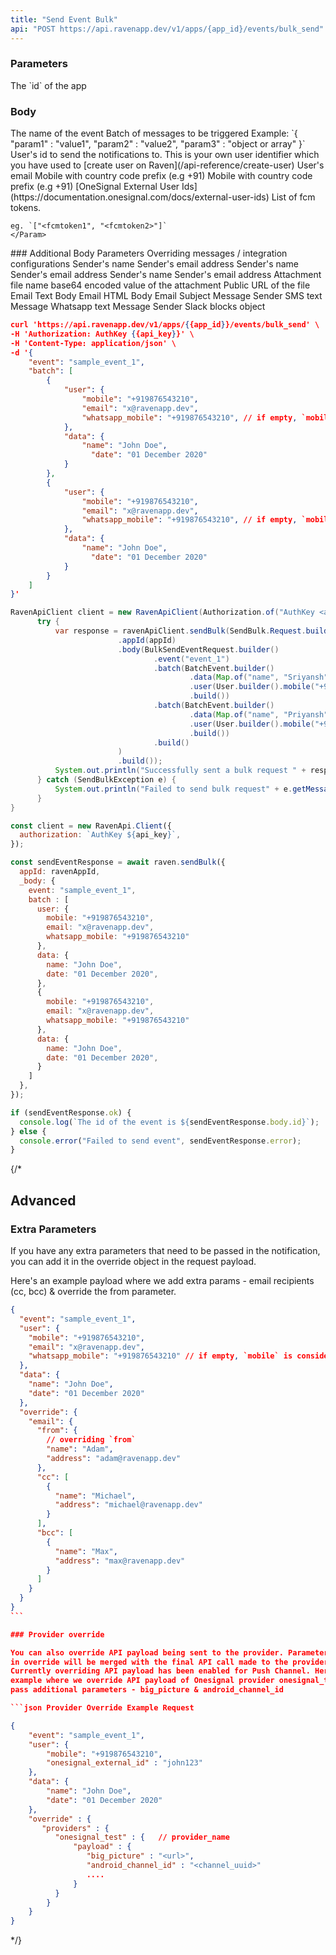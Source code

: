 ```yaml
---
title: "Send Event Bulk"
api: "POST https://api.ravenapp.dev/v1/apps/{app_id}/events/bulk_send"
---
```


### Parameters

<Param path="app_id" type="string" required>
  The `id` of the app
</Param>

### Body

<Param body="event" type="string" required>
  The name of the event
</Param>

<Param body="batch" type="object[]" required>
Batch of messages to be triggered
<Expandable>

<Param body="data" type="object">
  Example: `{ "param1" : "value1", "param2" : "value2", "param3" : "object or array" }`
</Param>

<Param body="user" type="object">
  <Expandable>
    <Param body="user_id" type="string">
      User's id to send the notifications to. This is your own user identifier which
      you have used to [create user on Raven](/api-reference/create-user)
    </Param>
    <Param body="email" type="string">
      User's email
    </Param>
    <Param body="mobile" type="string">
      Mobile with country code prefix (e.g +91)
    </Param>
    <Param body="whatsapp_mobile" type="string">
      Mobile with country code prefix (e.g +91)
    </Param>
    <Param body="onesignal_external_id" type="string">
      [OneSignal External User
      Ids](https://documentation.onesignal.com/docs/external-user-ids)
    </Param>
    <Param body="fcm_tokens" type="string[]">
    List of fcm tokens.

    eg. `["<fcmtoken1", "<fcmtoken2>"]`
    </Param>

  </Expandable>
</Param>
### Additional Body Parameters

<Param body="override" type="object">
  Overriding messages / integration configurations
  <Expandable>
    <Param body="email" type="object">
      <Expandable>
        <Param body="from" type="object">
          <Expandable>
            <Param body="name" type="string">
              Sender's name
            </Param>
            <Param body="address" type="string">
              Sender's email address
            </Param>
          </Expandable>
        </Param>
        <Param body="cc" type="object[]">
          <Expandable>
            <Param body="name" type="string">
              Sender's name
            </Param>
            <Param body="address" type="string">
              Sender's email address
            </Param>
          </Expandable>
        </Param>
        <Param body="bcc" type="object[]">
          <Expandable>
            <Param body="name" type="string">
              Sender's name
            </Param>
            <Param body="address" type="string">
              Sender's email address
            </Param>
          </Expandable>
        </Param>
        <Param body="attachments" type="object[]">
          <Expandable>
            <Param body="file_name" type="string">
              Attachment file name
            </Param>
            <Param body="content" type="string">
              base64 encoded value of the attachment
            </Param>
            <Param body="url" type="string">
              Public URL of the file
            </Param>
          </Expandable>
        </Param>
        <Param body="message" type="object">
          <Expandable>
            <Param body="text" type="string">
              Email Text Body
            </Param>
            <Param body="html_body" type="string">
              Email HTML Body
            </Param>
            <Param body="subject" type="string">
              Email Subject
            </Param>
          </Expandable>
        </Param>
      </Expandable>
    </Param>
    <Param body="sms" type="object">
      <Expandable>
        <Param body="message" type="object">
          Message
          <Param body="sender" type="string">
            Sender
          </Param>
          <Param body="text" type="string">
            SMS text
          </Param>
        </Param>
      </Expandable>
    </Param>
    <Param body="whatsapp" type="object">
      <Expandable>
        <Param body="message" type="object">
          Message
          <Param body="text" type="string">
            Whatsapp text
          </Param>
        </Param>
      </Expandable>
    </Param>
    <Param body="slack" type="object">
      <Expandable>
        <Param body="message" type="object">
          Message
          <Param body="text" type="string">
            Sender
          </Param>
          <Param body="blocks" type="object">
            Slack blocks object
          </Param>
        </Param>
      </Expandable>
    </Param>
  </Expandable>
</Param>

</Expandable>
</Param>

<RequestExample>

```json curl
curl 'https://api.ravenapp.dev/v1/apps/{{app_id}}/events/bulk_send' \
-H 'Authorization: AuthKey {{api_key}}' \
-H 'Content-Type: application/json' \
-d '{
    "event": "sample_event_1",
    "batch": [
        {
            "user": {
                "mobile": "+919876543210",
                "email": "x@ravenapp.dev",
                "whatsapp_mobile": "+919876543210", // if empty, `mobile` is considered for whatsapp
            },
            "data": {
                "name": "John Doe",
	              "date": "01 December 2020"
            }
        },
        {
            "user": {
                "mobile": "+919876543210",
                "email": "x@ravenapp.dev",
                "whatsapp_mobile": "+919876543210", // if empty, `mobile` is considered for whatsapp
            },
            "data": {
                "name": "John Doe",
	              "date": "01 December 2020"
            }
        }
    ]
}'
```

```java java 
RavenApiClient client = new RavenApiClient(Authorization.of("AuthKey <api key>"));
      try {
          var response = ravenApiClient.sendBulk(SendBulk.Request.builder()
                        .appId(appId)
                        .body(BulkSendEventRequest.builder()
                                .event("event_1")
                                .batch(BatchEvent.builder()
                                        .data(Map.of("name", "Sriyansh"))
                                        .user(User.builder().mobile("+918718181818").build())
                                        .build())
                                .batch(BatchEvent.builder()
                                        .data(Map.of("name", "Priyansh"))
                                        .user(User.builder().mobile("+918718181818").build())
                                        .build())
                                .build()
                        )
                        .build());
          System.out.println("Successfully sent a bulk request " + response.getId());
      } catch (SendBulkException e) {
          System.out.println("Failed to send bulk request" + e.getMessage());
      }
}
```

```javascript node
const client = new RavenApi.Client({
  authorization: `AuthKey ${api_key}`,
});

const sendEventResponse = await raven.sendBulk({
  appId: ravenAppId,
  _body: {
    event: "sample_event_1",
    batch : [
      user: {
        mobile: "+919876543210",
        email: "x@ravenapp.dev",
        whatsapp_mobile: "+919876543210"
      },
      data: {
        name: "John Doe",
        date: "01 December 2020",
      },
      {
        mobile: "+919876543210",
        email: "x@ravenapp.dev",
        whatsapp_mobile: "+919876543210"
      },
      data: {
        name: "John Doe",
        date: "01 December 2020",
      }
    ]
  },
});

if (sendEventResponse.ok) {
  console.log(`The id of the event is ${sendEventResponse.body.id}`);
} else {
  console.error("Failed to send event", sendEventResponse.error);
}
```

</RequestExample>

{/*

## Advanced

### Extra Parameters

If you have any extra parameters that need to be passed in the notification, you
can add it in the override object in the request payload.

Here's an example payload where we add extra params - email recipients (cc, bcc)
& override the from parameter.

````json Extra Parameters Example Request
{
  "event": "sample_event_1",
  "user": {
    "mobile": "+919876543210",
    "email": "x@ravenapp.dev",
    "whatsapp_mobile": "+919876543210" // if empty, `mobile` is considered for whatsapp
  },
  "data": {
    "name": "John Doe",
    "date": "01 December 2020"
  },
  "override": {
    "email": {
      "from": {
        // overriding `from`
        "name": "Adam",
        "address": "adam@ravenapp.dev"
      },
      "cc": [
        {
          "name": "Michael",
          "address": "michael@ravenapp.dev"
        }
      ],
      "bcc": [
        {
          "name": "Max",
          "address": "max@ravenapp.dev"
        }
      ]
    }
  }
}
```

### Provider override

You can also override API payload being sent to the provider. Parameter passed
in override will be merged with the final API call made to the provider.
Currently overriding API payload has been enabled for Push Channel. Here's an
example where we override API payload of Onesignal provider onesignal_test and
pass additional parameters - big_picture & android_channel_id

```json Provider Override Example Request

{
    "event": "sample_event_1",
    "user": {
        "mobile": "+919876543210",
        "onesignal_external_id" : "john123"
    },
    "data": {
        "name": "John Doe",
        "date": "01 December 2020"
    },
    "override" : {
       "providers" : {
          "onesignal_test" : {   // provider_name
              "payload" : {
                 "big_picture" : "<url>",
                 "android_channel_id" : "<channel_uuid>"
                 ....
              }
          }
        }
    }
}

````

*/}
